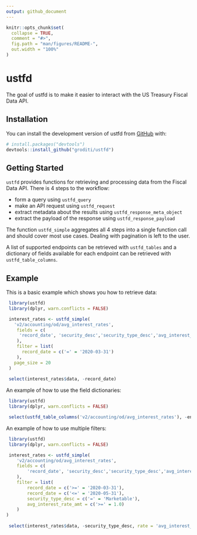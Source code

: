 ```yaml
---
output: github_document
---
```


<!-- README.md is generated from README.Rmd. Please edit that file -->

```r
knitr::opts_chunk$set(
  collapse = TRUE,
  comment = "#>",
  fig.path = "man/figures/README-",
  out.width = "100%"
)
```

# ustfd

<!-- badges: start -->
<!-- badges: end -->

The goal of ustfd is to make it easier to interact with the US Treasury Fiscal
Data API.

## Installation

You can install the development version of ustfd from [GitHub](https://github.com/) with:

``` r
# install.packages("devtools")
devtools::install_github("groditi/ustfd")
```

## Getting Started

`ustfd` provides functions for retrieving and processing data from the Fiscal Data
API. There is 4 steps to the workflow:

  * form a query using `ustfd_query`
  * make an API request using `ustfd_request` 
  * extract metadata about the results using `ustfd_response_meta_object`
  * extract the payload of the response using `ustfd_response_payload`

The function `ustfd_simple` aggregates all 4 steps into a single function call
and should cover most use cases. Dealing with pagination is left to the user.

A list of supported endpoints can be retrieved with `ustfd_tables` and a
dictionary of fields available for each endpoint can be retrieved with
`ustfd_table_columns`.    

## Example

This is a basic example which shows you how to retrieve data:

```r
 library(ustfd)
 library(dplyr, warn.conflicts = FALSE)

 interest_rates <- ustfd_simple(
   'v2/accounting/od/avg_interest_rates',
    fields = c(
     'record_date', 'security_desc','security_type_desc','avg_interest_rate_amt'
    ),
    filter = list(
      record_date = c('=' = '2020-03-31')
    ),
   page_size = 20
 )
 
 select(interest_rates$data, -record_date)
```

An example of how to use the field dictionaries:

```r
 library(ustfd)
 library(dplyr, warn.conflicts = FALSE)

 select(ustfd_table_columns('v2/accounting/od/avg_interest_rates'), -endpoint, -definition)
```

An example of how to use multiple filters:
```r
 library(ustfd)
 library(dplyr, warn.conflicts = FALSE)

 interest_rates <- ustfd_simple(
    'v2/accounting/od/avg_interest_rates',
    fields = c(
        'record_date', 'security_desc','security_type_desc','avg_interest_rate_amt'
    ),
    filter = list(
        record_date = c('>=' = '2020-03-31'),
        record_date = c('<=' = '2020-05-31'),
        security_type_desc = c('=' = 'Marketable'),
        avg_interest_rate_amt = c('>=' = 1.0)
    )
)
 
 select(interest_rates$data, -security_type_desc, rate = 'avg_interest_rate_amt')
```
